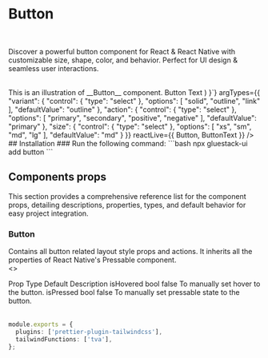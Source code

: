 

# Button
<br/>

Discover a powerful button component for React & React Native with customizable size, shape, color, and behavior. Perfect for UI design & seamless user interactions.

<br/>
 This is an illustration of __Button__ component.
<CodePreviewer
  code={`function Example() {
  return (
    <Button variant="{{variant}}" size="{{size}}" action="{{action}}">
        <ButtonText>Button Text</ButtonText>
    </Button>
  )
}`}
  argTypes={{
  "variant": {
    "control": {
      "type": "select"
    },
    "options": [
      "solid",
      "outline",
      "link"
    ],
    "defaultValue": "outline"
  },
  "action": {
    "control": {
      "type": "select"
    },
    "options": [
      "primary",
      "secondary",
      "positive",
      "negative"
    ],
    "defaultValue": "primary"
  },
  "size": {
    "control": {
      "type": "select"
    },
    "options": [
      "xs",
      "sm",
      "md",
      "lg"
    ],
    "defaultValue": "md"
  }
}}
  reactLive={{ Button, ButtonText }}
/>
<br/>
## Installation

<Tabs>
<TabItem label="CLI">
### Run the following command:
  ```bash
  npx gluestack-ui add button
  ```
</TabItem>
<TabItem label="Manual">
</TabItem>
</Tabs>

## Components props
This section provides a comprehensive reference list for the component props, detailing descriptions, properties, types, and default behavior for easy project integration.
<br/>
### Button
Contains all button related layout style props and actions. It inherits all the properties of React Native's Pressable component.
<br/>
<>
<Table>
  <TableHeader>
  <TableRow>
    <TableHeaderCell>Prop</TableHeaderCell>
    <TableHeaderCell>Type</TableHeaderCell>
    <TableHeaderCell>Default</TableHeaderCell>
    <TableHeaderCell>Description</TableHeaderCell>
  </TableRow>
  </TableHeader>
  <TableBody>
  <TableRow>
    <TableCell>isHovered</TableCell>
    <TableCell>bool</TableCell>
    <TableCell>false</TableCell>
    <TableCell>To manually set hover to the button.</TableCell>
  </TableRow>
 <TableRow>
    <TableCell>isPressed</TableCell>
    <TableCell>bool</TableCell>
    <TableCell>false</TableCell>
    <TableCell>To manually set pressable state to the button.</TableCell>
  </TableRow>
  </TableBody>
</Table>
</>



```ts
module.exports = {
  plugins: ['prettier-plugin-tailwindcss'],
  tailwindFunctions: ['tva'],
};
```
